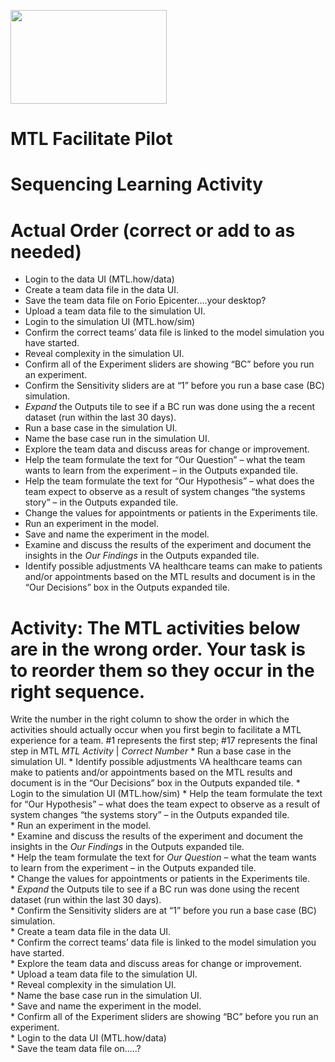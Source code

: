 
<img src = "https://github.com/lzim/teampsd/blob/teampsd_style/mtl_logo/mtl_facilitate_sq_sm.png"
     height = "150" width = "250">  

# MTL Facilitate Pilot

# **Sequencing Learning Activity**
# Actual Order (correct or add to as needed)
* Login to the data UI (MTL.how/data)
* Create a team data file in the data UI.
* Save the team data file on Forio Epicenter….your desktop?
* Upload a team data file to the simulation UI.
* Login to the simulation UI (MTL.how/sim)
* Confirm the correct teams’ data file is linked to the model simulation you have started.
* Reveal complexity in the simulation UI.
* Confirm all of the Experiment sliders are showing “BC” before you run an experiment.
* Confirm the Sensitivity sliders are at “1” before you run a base case (BC) simulation.
* *Expand* the Outputs tile to see if a BC run was done using the a recent dataset (run within the last 30 days).
* Run a base case in the simulation UI.
* Name the base case run in the simulation UI.
* Explore the team data and discuss areas for change or improvement.
* Help the team formulate the text for “Our Question” – what the team wants to learn from the experiment – in the Outputs expanded tile.
* Help the team formulate the text for “Our Hypothesis” – what does the team expect to observe as a result of system changes “the systems story” – in the Outputs expanded tile.
* Change the values for appointments or patients in the Experiments tile.
* Run an experiment in the model.
* Save and name the experiment in the model.
* Examine and discuss the results of the experiment and document the insights in the *Our Findings* in the Outputs expanded tile.
* Identify possible adjustments VA healthcare teams can make to patients and/or appointments based on the MTL results and document is in the “Our Decisions” box in the Outputs expanded tile.

# Activity: The MTL activities below are in the wrong order. Your task is to reorder them so they occur in the right sequence. 
Write the number in the right column to show the order in which the activities should actually occur when you first begin to facilitate a MTL experience for a team.
#1 represents the first step; #17 represents the final step in MTL
*MTL Activity*	| *Correct Number*
* Run a base case in the simulation UI.
* Identify possible adjustments VA healthcare teams can make to patients and/or appointments based on the MTL results and document is in the “Our Decisions” box in the Outputs expanded tile. 
* Login to the simulation UI (MTL.how/sim) 
* Help the team formulate the text for “Our Hypothesis” – what does the team expect to observe as a result of system changes “the systems story” – in the Outputs expanded tile.  
* Run an experiment in the model.  
* Examine and discuss the results of the experiment and document the insights in the *Our Findings* in the Outputs expanded tile.  
* Help the team formulate the text for *Our Question* – what the team wants to learn from the experiment – in the Outputs expanded tile.  
* Change the values for appointments or patients in the Experiments tile.  
* *Expand* the Outputs tile to see if a BC run was done using the recent dataset (run within the last 30 days).  
* Confirm the Sensitivity sliders are at “1” before you run a base case (BC) simulation.  
* Create a team data file in the data UI.  
* Confirm the correct teams’ data file is linked to the model simulation you have started.  
* Explore the team data and discuss areas for change or improvement.  
* Upload a team data file to the simulation UI.  
* Reveal complexity in the simulation UI.  
* Name the base case run in the simulation UI.  
* Save and name the experiment in the model.  
* Confirm all of the Experiment sliders are showing “BC” before you run an experiment.	  
* Login to the data UI (MTL.how/data)  
* Save the team data file on…..?  
